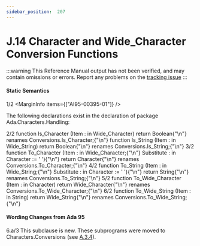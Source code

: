 ```yaml
---
sidebar_position:  207
---
```


# J.14 Character and Wide_Character Conversion Functions

:::warning
This Reference Manual output has not been verified,
and may contain omissions or errors.
Report any problems on the [tracking issue](https://github.com/ada-lang-io/ada-lang-io/issues/20)
:::



#### Static Semantics

<MarginText>1/2</MarginText>
<MarginInfo items={["AI95-00395-01"]} />
<p>The following declarations exist in the declaration of package Ada.Characters.Handling:<br /></p>

<MarginText>2/2</MarginText>
<CodeBlock language="ada">
   function Is_Character (Item : in Wide_Character) return Boolean{"\n"}      renames Conversions.Is_Character;{"\n"}   function Is_String    (Item : in Wide_String)    return Boolean{"\n"}      renames Conversions.Is_String;{"\n"}
<MarginText>3/2</MarginText>
   function To_Character (Item       : in Wide_Character;{"\n"}                         Substitute : in Character := ' '){"\n"}                         return Character{"\n"}      renames Conversions.To_Character;{"\n"}
<MarginText>4/2</MarginText>
   function To_String    (Item       : in Wide_String;{"\n"}                          Substitute : in Character := ' '){"\n"}                          return String{"\n"}      renames Conversions.To_String;{"\n"}
<MarginText>5/2</MarginText>
   function To_Wide_Character (Item : in Character) return Wide_Character{"\n"}      renames Conversions.To_Wide_Character;{"\n"}
<MarginText>6/2</MarginText>
   function To_Wide_String    (Item : in String)    return Wide_String{"\n"}      renames Conversions.To_Wide_String;{"\n"}

</CodeBlock>
<AnnotatedOnly>

#### Wording Changes from Ada 95

</AnnotatedOnly>
<AnnotatedOnly>
<MarginText>6.a/3</MarginText>
<MarginInfo items={["AI95-00394-01", "AI05-0299-1"]} />
<Admonition type="aarm" aarm="note">
This subclause is new. These subprograms were moved to Characters.Conversions (see <a href="../AA-A/AA-A.3#Subclause_A.3.4">A.3.4</a>). <br /></Admonition>
</AnnotatedOnly>

